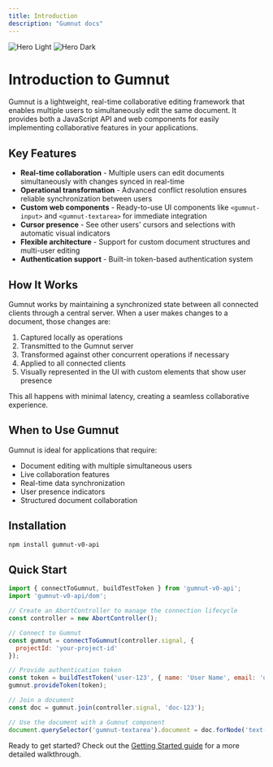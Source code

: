 ```yaml
---
title: Introduction
description: "Gumnut docs"
---
```


<img
  className="block dark:hidden"
  src="/images/hero-light.png"
  alt="Hero Light"
/>
<img
  className="hidden dark:block"
  src="/images/hero-dark.png"
  alt="Hero Dark"
/>

# Introduction to Gumnut

Gumnut is a lightweight, real-time collaborative editing framework that enables multiple users to simultaneously edit the same document. It provides both a JavaScript API and web components for easily implementing collaborative features in your applications.

## Key Features

- **Real-time collaboration** - Multiple users can edit documents simultaneously with changes synced in real-time
- **Operational transformation** - Advanced conflict resolution ensures reliable synchronization between users
- **Custom web components** - Ready-to-use UI components like `<gumnut-input>` and `<gumnut-textarea>` for immediate integration 
- **Cursor presence** - See other users' cursors and selections with automatic visual indicators
- **Flexible architecture** - Support for custom document structures and multi-user editing
- **Authentication support** - Built-in token-based authentication system

## How It Works

Gumnut works by maintaining a synchronized state between all connected clients through a central server. When a user makes changes to a document, those changes are:

1. Captured locally as operations
2. Transmitted to the Gumnut server
3. Transformed against other concurrent operations if necessary
4. Applied to all connected clients
5. Visually represented in the UI with custom elements that show user presence

This all happens with minimal latency, creating a seamless collaborative experience.

## When to Use Gumnut

Gumnut is ideal for applications that require:

- Document editing with multiple simultaneous users
- Live collaboration features
- Real-time data synchronization
- User presence indicators
- Structured document collaboration

## Installation

```bash
npm install gumnut-v0-api
```

## Quick Start

```javascript
import { connectToGumnut, buildTestToken } from 'gumnut-v0-api';
import 'gumnut-v0-api/dom';

// Create an AbortController to manage the connection lifecycle
const controller = new AbortController();

// Connect to Gumnut
const gumnut = connectToGumnut(controller.signal, {
  projectId: 'your-project-id'
});

// Provide authentication token
const token = buildTestToken('user-123', { name: 'User Name', email: 'user@example.com' });
gumnut.provideToken(token);

// Join a document
const doc = gumnut.join(controller.signal, 'doc-123');

// Use the document with a Gumnut component
document.querySelector('gumnut-textarea').document = doc.forNode('text-content');
```

Ready to get started? Check out the [Getting Started guide](/guides/getting-started) for a more detailed walkthrough.

